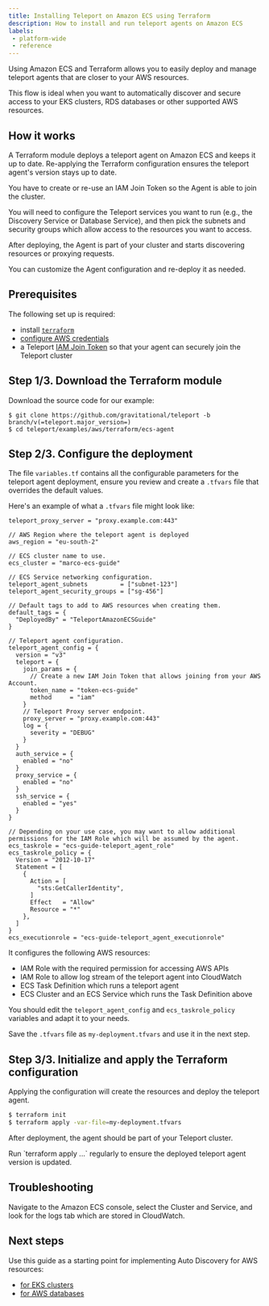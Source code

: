 ```yaml
---
title: Installing Teleport on Amazon ECS using Terraform
description: How to install and run teleport agents on Amazon ECS
labels:
 - platform-wide
 - reference
---
```


Using Amazon ECS and Terraform allows you to easily deploy and manage teleport agents that are closer to your AWS resources.

This flow is ideal when you want to automatically discover and secure access to your EKS clusters, RDS databases or other supported AWS resources.

## How it works
A Terraform module deploys a teleport agent on Amazon ECS and keeps it up to date.
Re-applying the Terraform configuration ensures the teleport agent's version stays up to date.

You have to create or re-use an IAM Join Token so the Agent is able to join the cluster.

You will need to configure the Teleport services you want to run (e.g., the Discovery Service or Database Service), and then pick the subnets and security groups which allow access to the resources you want to access.

After deploying, the Agent is part of your cluster and starts discovering resources or proxying requests.

You can customize the Agent configuration and re-deploy it as needed.

## Prerequisites
The following set up is required:
- install [`terraform`](https://developer.hashicorp.com/terraform/install)
- [configure AWS credentials](https://registry.terraform.io/providers/hashicorp/aws/latest/docs#authentication-and-configuration)
- a Teleport [IAM Join Token](../reference/deployment/join-methods.mdx#aws-iam-role-iam) so that your agent can securely join the Teleport cluster

## Step 1/3. Download the Terraform module

Download the source code for our example:
```code
$ git clone https://github.com/gravitational/teleport -b branch/v(=teleport.major_version=)
$ cd teleport/examples/aws/terraform/ecs-agent
```

## Step 2/3. Configure the deployment
The file `variables.tf` contains all the configurable parameters for the teleport agent deployment, ensure you review and create a `.tfvars` file that overrides the default values.

Here's an example of what a `.tfvars` file might look like:
```hcl
teleport_proxy_server = "proxy.example.com:443"

// AWS Region where the teleport agent is deployed
aws_region = "eu-south-2"

// ECS cluster name to use.
ecs_cluster = "marco-ecs-guide"

// ECS Service networking configuration.
teleport_agent_subnets         = ["subnet-123"]
teleport_agent_security_groups = ["sg-456"]

// Default tags to add to AWS resources when creating them.
default_tags = {
  "DeployedBy" = "TeleportAmazonECSGuide"
}

// Teleport agent configuration.
teleport_agent_config = {
  version = "v3"
  teleport = {
    join_params = {
      // Create a new IAM Join Token that allows joining from your AWS Account.
      token_name = "token-ecs-guide"
      method     = "iam"
    }
    // Teleport Proxy server endpoint.
    proxy_server = "proxy.example.com:443"
    log = {
      severity = "DEBUG"
    }
  }
  auth_service = {
    enabled = "no"
  }
  proxy_service = {
    enabled = "no"
  }
  ssh_service = {
    enabled = "yes"
  }
}

// Depending on your use case, you may want to allow additional permissions for the IAM Role which will be assumed by the agent.
ecs_taskrole = "ecs-guide-teleport_agent_role"
ecs_taskrole_policy = {
  Version = "2012-10-17"
  Statement = [
    {
      Action = [
        "sts:GetCallerIdentity",
      ]
      Effect   = "Allow"
      Resource = "*"
    },
  ]
}
ecs_executionrole = "ecs-guide-teleport_agent_executionrole"
```

It configures the following AWS resources:
- IAM Role with the required permission for accessing AWS APIs
- IAM Role to allow log stream of the teleport agent into CloudWatch
- ECS Task Definition which runs a teleport agent
- ECS Cluster and an ECS Service which runs the Task Definition above

You should edit the `teleport_agent_config` and `ecs_taskrole_policy` variables and adapt it to your needs.

Save the `.tfvars` file as `my-deployment.tfvars` and use it in the next step.

## Step 3/3. Initialize and apply the Terraform configuration
Applying the configuration will create the resources and deploy the teleport agent.

```bash
$ terraform init
$ terraform apply -var-file=my-deployment.tfvars
```

After deployment, the agent should be part of your Teleport cluster.

<Admonition type="note" title="Keep your agent up to date">
  Run `terraform apply ...` regularly to ensure the deployed teleport agent version is updated.
</Admonition>

## Troubleshooting

Navigate to the Amazon ECS console, select the Cluster and Service, and look for the logs tab which are stored in CloudWatch.

## Next steps
Use this guide as a starting point for implementing Auto Discovery for AWS resources:
- [for EKS clusters](../enroll-resources/auto-discovery/kubernetes/aws.mdx)
- [for AWS databases](../enroll-resources/database-access/enroll-aws-databases/enroll-aws-databases.mdx)